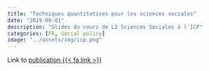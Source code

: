 ```yaml
---
title: "Techniques quantitatives pour les sciences sociales"
date: "2019-09-01"
description: "Slides du cours de L2 Sciences Sociales à l'ICP"
categories: [FR, Social policy]
image: "../assets/img/icp.png"
---
```


Link to [publication {{< fa link >}}](https://github.com/tvroylandt/icp_techniques_quanti_2019)
